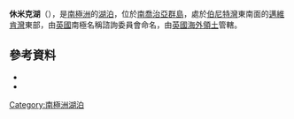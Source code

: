 {{coord|54|15|S|36|30|W|source:GNIS|display=title}}

'''休米克湖'''（{{lang-en|Humic Lake}}），是[[南極洲|南極洲]]的[[湖泊|湖泊]]，位於[[南喬治亞群島|南喬治亞群島]]，處於[[伯尼特灣|伯尼特灣]]東南面的[[邁維肯灣|邁維肯灣]]東部，由[[英國|英國]]南極名稱諮詢委員會命名，由[[英國海外領土|英國海外領土]]管轄。

==參考資料==
*{{cite gnis | type = antarid | id = 7159| name = Humic Lake | accessdate = 2012-07-03}}
*{{usgs-gazetteer|id=7159}}

{{Antarctica-geo-stub}}
[[Category:南極洲湖泊|Category:南極洲湖泊]]